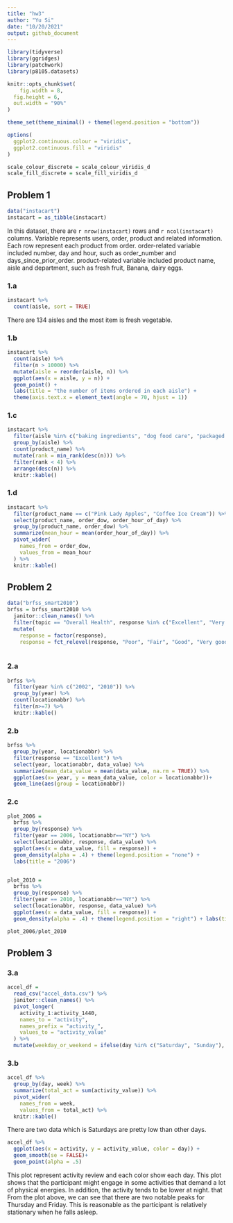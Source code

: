 ```yaml
---
title: "hw3"
author: "Yu Si"
date: "10/20/2021"
output: github_document
---
```


```r
library(tidyverse)
library(ggridges)
library(patchwork)
library(p8105.datasets)

knitr::opts_chunk$set(
	fig.width = 8, 
  fig.height = 6,
  out.width = "90%"
)

theme_set(theme_minimal() + theme(legend.position = "bottom"))

options(
  ggplot2.continuous.colour = "viridis",
  ggplot2.continuous.fill = "viridis"
)

scale_colour_discrete = scale_colour_viridis_d
scale_fill_discrete = scale_fill_viridis_d
```

## Problem 1


```r
data("instacart")
instacart = as_tibble(instacart)
```

In this dataset, there are `r nrow(instacart)` rows and `r ncol(instacart)` columns. Variable represents users, order, product and related information. Each row represent each product from order. order-related variable included number, day and hour, such as order_number and days_since_prior_order. product-related variable included product name, aisle and department, such as fresh fruit, Banana, dairy eggs. 

### 1.a

```r
instacart %>% 
  count(aisle, sort = TRUE)
```
There are 134 aisles and the most item is fresh vegetable.

### 1.b 
```r
instacart %>% 
  count(aisle) %>% 
  filter(n > 10000) %>% 
  mutate(aisle = reorder(aisle, n)) %>% 
  ggplot(aes(x = aisle, y = n)) + 
  geom_point() + 
  labs(title = "the number of items ordered in each aisle") +
  theme(axis.text.x = element_text(angle = 70, hjust = 1))
```


### 1.c
```r
instacart %>% 
  filter(aisle %in% c("baking ingredients", "dog food care", "packaged vegetables fruits")) %>%
  group_by(aisle) %>% 
  count(product_name) %>% 
  mutate(rank = min_rank(desc(n))) %>% 
  filter(rank < 4) %>% 
  arrange(desc(n)) %>%
  knitr::kable()

```

### 1.d
```r
instacart %>% 
  filter(product_name == c("Pink Lady Apples", "Coffee Ice Cream")) %>% 
  select(product_name, order_dow, order_hour_of_day) %>% 
  group_by(product_name, order_dow) %>% 
  summarize(mean_hour = mean(order_hour_of_day)) %>% 
  pivot_wider(
    names_from = order_dow,
    values_from = mean_hour
  ) %>%
  knitr::kable()
```




## Problem 2
```r
data("brfss_smart2010")
brfss = brfss_smart2010 %>% 
  janitor::clean_names() %>% 
  filter(topic == "Overall Health", response %in% c("Excellent", "Very good", "Good", "Fair", "Poor")) %>% 
  mutate(
    response = factor(response),
    response = fct_relevel(response, "Poor", "Fair", "Good", "Very good", "Excellent"))
  
```


### 2.a
```r
brfss %>% 
  filter(year %in% c("2002", "2010")) %>% 
  group_by(year) %>% 
  count(locationabbr) %>%  
  filter(n>=7) %>% 
  knitr::kable()

```


### 2.b
```r
brfss %>% 
  group_by(year, locationabbr) %>% 
  filter(response == "Excellent") %>% 
  select(year, locationabbr, data_value) %>% 
  summarize(mean_data_value = mean(data_value, na.rm = TRUE)) %>% 
  ggplot(aes(x= year, y = mean_data_value, color = locationabbr))+
  geom_line(aes(group = locationabbr))

```

### 2.c
```r
plot_2006 = 
  brfss %>% 
  group_by(response) %>% 
  filter(year == 2006, locationabbr=="NY") %>% 
  select(locationabbr, response, data_value) %>% 
  ggplot(aes(x = data_value, fill = response)) +
  geom_density(alpha = .4) + theme(legend.position = "none") +
  labs(title = "2006")


plot_2010 = 
  brfss %>% 
  group_by(response) %>% 
  filter(year == 2010, locationabbr=="NY") %>% 
  select(locationabbr, response, data_value) %>% 
  ggplot(aes(x = data_value, fill = response)) +
  geom_density(alpha = .4) + theme(legend.position = "right") + labs(title = "2010")

plot_2006/plot_2010


```


## Problem 3

### 3.a
```r
accel_df = 
  read_csv("accel_data.csv") %>% 
  janitor::clean_names() %>% 
  pivot_longer(
    activity_1:activity_1440,
    names_to = "activity",
    names_prefix = "activity_", 
    values_to = "activity_value"
  ) %>% 
  mutate(weekday_or_weekend = ifelse(day %in% c("Saturday", "Sunday"), "weekend", "weekday"))

```


### 3.b
```r
accel_df %>% 
  group_by(day, week) %>% 
  summarize(total_act = sum(activity_value)) %>% 
  pivot_wider(
    names_from = week, 
    values_from = total_act) %>% 
  knitr::kable()
```
There are two data which is Saturdays are pretty low than other days.

```r

accel_df %>% 
  ggplot(aes(x = activity, y = activity_value, color = day)) + 
  geom_smooth(se = FALSE)+
  geom_point(alpha = .5) 

```

This plot represent activity review and each color show each day. This plot shows that the participant might engage in some activities that demand a lot of physical energies. In addition, the activity tends to be lower at night. that From the plot above, we can see that there are two notable peaks for Thursday and Friday. This is reasonable as the participant is relatively stationary when he falls asleep.


